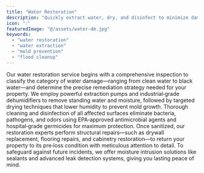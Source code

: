 ```yaml
---
title: "Water Restoration"
description: "Quickly extract water, dry, and disinfect to minimize damage and prevent mold."
icon: "💧"
featuredImage: "@/assets/water-dm.jpg"
keywords:
  - "water restoration"
  - "water extraction"
  - "mold prevention"
  - "flood cleanup"
---
```

Our water restoration service begins with a comprehensive inspection to classify the category of water damage—ranging from clean water to black water—and determine the precise remediation strategy needed for your property. We employ powerful extraction pumps and industrial‑grade dehumidifiers to remove standing water and moisture, followed by targeted drying techniques that lower humidity to prevent mold growth. Thorough cleaning and disinfection of all affected surfaces eliminate bacteria, pathogens, and odors using EPA‑approved antimicrobial agents and hospital‑grade germicides for maximum protection. Once sanitized, our restoration experts perform structural repairs—such as drywall replacement, flooring repairs, and cabinetry restoration—to return your property to its pre‑loss condition with meticulous attention to detail. To safeguard against future incidents, we offer moisture intrusion solutions like sealants and advanced leak detection systems, giving you lasting peace of mind.